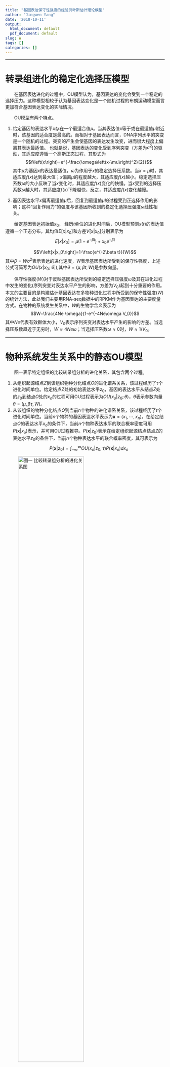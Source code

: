 ```yaml
---
title: "基因表达保守性强度的经验贝叶斯估计理论模型"
author: "Jingwen Yang"
date: '2018-10-11'
output:
  html_document: default
  pdf_document: default
slug: W
tags: []
categories: []
---
```

------

# 转录组进化的稳定化选择压模型

&emsp;&emsp;在基因表达进化的过程中，OU模型认为，基因表达的变化会受到一个稳定的选择压力。这种模型相较于认为基因表达变化是一个随机过程的布朗运动模型而言更加符合基因表达变化的实际情况。


&emsp;&emsp;OU模型有两个特点。

1. 给定基因的表达水平$x$存在一个最适合值$\mu$。当其表达值$x$等于或在最适值$\mu$附近时，该基因的适合度是最高的。而相对于基因表达而言，DNA序列水平的突变是一个随机的过程。突变的产生会使基因的表达发生改变，进而很大程度上偏离其表达最适值。
也就是说，基因表达的变化受到序列突变（方差为$\sigma^2$)的驱动，其适应度遵循一个高斯正态过程，其形式为
$$f\left(x\right)=e^{-\frac{\omega\left(x-\mu\right)^2}{2}}$$
其中$\mu$为基因$x$的表达最适值，$\omega$为作用于$x$的稳定选择压系数。当$x=\mu$时，其适应度$f\left(x\right)$达到最大值；$x$偏离$\mu$的程度越大，其适应度$f(x)$越小。稳定选择压系数$\omega$的大小反映了当$x$变化时，其适应度$f(x)$变化的快慢。当$x$受到的选择压系数$\omega$越大时，其适应度$f(x)$下降越快，反之，其适应度$f(x)$变化越慢。

2. 基因表达水平$x$偏离最适值$\mu$后，回复到最适值$\mu$的过程受到正选择作用的影响；这种“回复作用力”的强度与该基因所收到的稳定化选择压强度$\omega$线性相关。

&emsp;&emsp;给定基因表达初始值$x_0$， 经历$t$单位的进化时间后，OU模型预测$x(t)$的表达值遵循一个正态分布，其均值$E[x|x_0]$和方差$V[x|x_0]$分别表示为
$$E\left[x|x_0\right]=\mu\left(1-e^{-\beta t}\right)+x_0e^{-\beta t}$$


$$V\left[x|x_0\right]=1-\frac{e^{-2\beta t}}{W}$$
其中$\beta=W\sigma^2$表示表达的进化速度，$W$表示基因表达所受到的保守性强度，上述公式可简写为$OU\left(x\left|x_0;\ \theta\right|\right)$,其中$\theta=(\mu, \beta t, W)$是参数向量。

&emsp;&emsp;保守性强度($W$)对于反映基因表达所受到的稳定选择压强度$\omega$及其在进化过程中发生的变化(序列突变对表达水平产生的影响，方差为$V_0$)起到十分重要的作用。本文的主要目的是构建估计基因表达在多物种进化过程中所受到的保守性强度($W$)的统计方法，此处我们主要用RNA-seq数据中的RPKM作为基因表达的主要度量方式。在物种的系统发生关系中，$W$的生物学含义表示为
$$W=\frac{4Ne \omega}{1-e^{-4Ne\omega V_0}}$$
其中$Ne$代表有效群体大小，$V_0$表示序列突变对表达水平产生的影响的方差。当选择压系数趋近于无穷时，$W\approx4Ne\omega$；当选择压系数$\omega\approx0$时，$W\approx1/V_0$。

-------

# 物种系统发生关系中的静态OU模型

&emsp;&emsp;图一表示特定组织的比较转录组分析的进化关系，其包含两个过程。

1. 从组织起源结点$Z$到该组织物种分化结点$O$的进化谱系关系，该过程经历了$\tau$个进化时间单位。给定结点$Z$处的初始表达水平$z_0$，基因的表达水平从结点$Z$处的$z_0$到结点$O$处的$x_o$的过程可用OU过程表示为$OU(x_o|z_0;\theta)$，$\theta$表示参数向量$\theta=(\mu, \beta \tau, W)$。
2. 从该组织的物种分化结点$O$到当前$n$个物种的进化谱系关系，该过程经历了$t$个进化时间单位。当前$n$个物种的基因表达水平表示为$\boldsymbol{x}=(x_1,\cdots,x_n)$。在给定结点$O$的表达水平$x_o$的条件下，当前$n$个物种表达水平的联合概率密度可用$P(\boldsymbol{x}|x_o)$表示，并可用OU过程推导。$P(\boldsymbol{x}|z_0)$表示在给定组织起源结点结点$Z$的表达水平$z_0$的条件下，当前$n$个物种表达水平的联合概率密度，其可表示为
$$P(\boldsymbol{x}|z_0)=\int_{-\infty}^{\infty}OU\left(x_o|z_0;\tau\right)P\left(\boldsymbol{x}|x_o\right)dx_o$$

<div align = center>
![图一 比较转录组分析的进化关系图](/blog/2018-10-11-W的经验贝叶斯估计_files/Figure1.jpg){width=70% height=70%}
</div>

&emsp;&emsp;Hansen and Martins指出$P(\boldsymbol{x}|z_0)$符合一个多元正太分布，其性质可由均值向量$\boldsymbol{\mu}$ 和方差-协方差矩阵$\boldsymbol{V}$决定。但是当前物种的转录组信息包含太少的从结点$Z$到结点$O$的基因表达变化信息，这使得方差-协方差矩阵$\boldsymbol{V}$变得异常复杂。此外，一般的OU过程允许基因在不同物种中具有不同的基因表达变化速度$\beta$与表达保守性强度$W$，在实际的分析过程中往往会出现过度参数化现象，导致统计自由度不足，给计算带来困难。

&emsp;&emsp;为了解决这些技术上的问题，我们提出了静态OU(sOU)模型的概念。我们假定，特定组织的转录组整体的生物学功能在物种进化过程中是保守的。sOU模型主要包含两个方面的假设：

1. 图一中特定组织的起源结点$Z$发生在相当古老的时间之前，结点$Z$到该组织产生物种分化的结点$O$的进化时间$\tau$可近似认为$\tau\approx+\infty$。根据OU模型，我们可以得到结点$O$的表达均值等于其最适值$\mu$,方差$\rho^2=1/W$。
2. 基因表达水平在结点$O$处已达到稳定状态。结点$O$到当前物种的进化时间$t$相较于$\tau$是一个较短的进化过程。在这个过程中，基因表达的最适值$\mu$与保守性强度$W$保持不变。也就是说，基因表达的均值与方差在所有内部结点和外部结点中分别等于其表达最适值$\mu$和$1/W$。

&emsp;&emsp;在sOU模型下，$P(\boldsymbol{x}|z_0)$可作以下简化：

1. 因为进化时间$\tau$接近$+\infty$，当前物种的表达水平$\boldsymbol{x}$几乎不受$z_0$的影响，因此可认定$z_0$与当前物种的表达水平$\boldsymbol{x}$相互独立，即$P(\boldsymbol{x}|z_0) \approx P(\boldsymbol{x})$
2. $P(\boldsymbol{x}|z_0)$的均值向量$\boldsymbol{\mu}$为一个统一的值。
3. 基于前文的假设，不同物种基因表达变化的方差$\rho^2=1/W$。$P(\boldsymbol{x}|z_0)$的方差-协方差矩阵表示为$\boldsymbol{V}=\boldsymbol{R}/W$，$\boldsymbol{R}$为当前物种基因表达的相关系数矩阵。

&emsp;&emsp;由于我们的主要目的是想计算不同基因的表达保守性强度$W$，所以$x$的联合概率密度函数可表示为$P(\boldsymbol{x};\mu,\boldsymbol{R}, W)$

-------

# 不同基因的$W$变化

&emsp;&emsp;Gama分布的概率密度函数可表示为
$$f\left(x,\beta,\alpha\right)=\frac{\beta^{\alpha}}{\Gamma\left(\alpha\right)}x^{\alpha-1}e^{-\beta x}$$
其中，Gamma分布中的参数$\alpha$称为形状参数(shape parameter)，$\beta$称为尺度参数(scale parameter)。Gamma分布的均值$E[x]=\beta/\alpha$，方差$V[x]=\beta/\alpha^2$。

&emsp;&emsp;sOU模型假定特定基因的保守性强度$W$在不同物种中为一固定的常数，而$W$在不同基因中均有不同。
在这里，我们引用Gamma分布的概，假定不同基因的保守性强度$W$作为一个随机变量服从Gamma分布，表示为：

$$\phi\left(W;\alpha,\overline{W}\right)=\frac{(\alpha/\overline{W})^\alpha}{\Gamma\left(\alpha\right)}W^{\alpha-1}e^{-\alpha W/\overline{W}}$$
其中\overline{W}为Gamma分布的均值，$\alpha$为形状参数(shape parameter)，$\alpha/\overline{W}$为尺度参数(scale parameter)。
当$\alpha$值很小时，$W$的变异度很高；当$\alpha\rightarrow\infty$时，$W$为一常数。

&emsp;&emsp;$\boldsymbol{x}=(x_1,\cdots,x_n)$表示当前物种的基因表达水平，在OU模型下，$\boldsymbol{x}$的联合概率密度$P(\boldsymbol{x;\mu,V})$服从多元正太分布，可表示为
$$P\left(\boldsymbol{x,\mu,V}\right)=\frac{1}{\left(\sqrt{2\pi}\right)^n\left|\boldsymbol{V}\right|^{\frac{1}{2}}}\exp\left\{-\frac{\left(\boldsymbol{x}-\boldsymbol{\mu}\right)'\boldsymbol{V}^{\left\{-1\right\}}\left(\boldsymbol{x}-\boldsymbol{\mu}\right)}{2}\right\}$$
其中，$\boldsymbol{\mu}$为均值向量，$\boldsymbol{V}$为方差-协方差矩阵。在sOU模型下，方差-协方差矩阵$\boldsymbol{V}=\boldsymbol{R}/W$。将$W$作为一个随机变量，我们可以将$\boldsymbol{x}$的联合概率密度$P(\boldsymbol{x};\boldsymbol{\mu},\boldsymbol{R},W)$改写为$P(\boldsymbol{x}|W;\boldsymbol{\mu,R})$

$$
\begin{align*} 
P\left(\boldsymbol{x}|W;\boldsymbol{\mu,R}\right)&=\frac{W^{\frac{n}{2}}}{\left(\sqrt{\pi}\right)^n\left|R\right|^{\frac{1}{2}}}\exp\left\{-W\left(\boldsymbol{x}-\boldsymbol{\mu}\right)'\boldsymbol{R}^{-1}\left(\boldsymbol{x}-\boldsymbol{\mu}\right)\right\}\\
&=A\exp\left\{-Q\left(x\right)W\right\}W^{\frac{n}{2}}
\end{align*} 
$$
其中$Q(\boldsymbol{x})=(\boldsymbol{x}-\boldsymbol{\mu})^T\boldsymbol{R}^{-1}(\boldsymbol{x}-\boldsymbol{\mu})$，表示$\boldsymbol{x}$的二次方程，$A$为归一化常数$A=\pi^{-\frac{n}{2}}\left|R\right|^{-\frac{1}{2}}$。

&emsp;&emsp;由此可推出$P\left(\boldsymbol{x};\boldsymbol{\mu},\boldsymbol{R},\alpha,\overline{W}\right)$边缘密度函数
$$
\begin{align*} 
P\left(\boldsymbol{x};\boldsymbol{\mu},\boldsymbol{R},\alpha,\overline{W}\right)&=\int_0^{\infty}P\left(\boldsymbol{x}|W;\ \boldsymbol{\mu};\boldsymbol{R}\right)\phi\left(W;\ \alpha,\overline{W}\right)dW\\
&=A\left(\frac{\overline{W}}{\alpha}\right)^{n/2}\left(\frac{\Gamma\left(n/2+\alpha\right)}{\Gamma\left(\alpha\right)}\right)\left(\frac{\alpha}{\alpha+Q\left(\boldsymbol{x}\right)\overline{W}}\right)^{n/2+\alpha}
\end{align*} 
$$


-------
# 特定基因保守性强度$W$的经验贝叶斯估计

### $W$的后验概率

&emsp;&emsp;我们用贝叶斯过程来预测给定基因的表达保守性强度$W$。根据贝叶斯法则，在基因表达水平$\boldsymbol{x}$条件下，基因的表达保守性强度$W$的后验概率可表示为
$$
\begin{align*} 
P\left(W|\boldsymbol{x};\boldsymbol{\mu},\boldsymbol{R},\alpha,\overline{W}\right)&=\frac{\phi\left(W;\alpha,\overline{W}\right)P\left(\boldsymbol{x}|W;\boldsymbol{\mu},\boldsymbol{R}\right)}{P\left(\boldsymbol{x};\boldsymbol{\mu},\boldsymbol{R},\alpha,\overline{W}\right)}\\
&=\frac{\left[\frac{\alpha}{\overline{W}}+Q\left(\boldsymbol{x}\right)\right]^{\frac{n}{2}+\alpha}}{\Gamma\left(\frac{n}{2}+\alpha\right)}W^{\frac{n}{2}+\alpha-1}e^{-\left[\frac{\alpha}{\overline{W}}+Q\left(\boldsymbol{x}\right)\right]W}
\end{align*} 
$$
可得$P\left(W|\boldsymbol{x};\boldsymbol{\mu},\boldsymbol{R},\alpha,\overline{W}\right)$服从Gamma分布，均值与方差可分别表示为
$$E\left[W|x\right]\ =\left[\frac{\alpha+\frac{n}{2}}{\alpha+Q\left(x\right)\overline{W}}\right]\overline{W}$$
$$Var\left[W|x\right]=\left[\frac{\alpha+\frac{n}{2}}{\left(\alpha+Q\left(x\right)\overline{W}\right)^2}\right]\overline{W}^2$$

### 对后验均值$E[W|\boldsymbol{x}]$的解析
